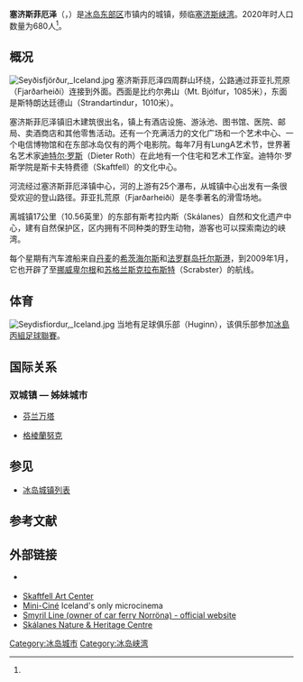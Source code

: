 {{Infobox settlement
|name                   = 塞济斯菲厄泽
|native_name            = Seyðisfjörður
|native_name_lang       = is
|settlement_type        = 城镇
|image_skyline          = Seyðisfjörður .1.jpg
|image_caption          = 塞济斯菲厄泽
|image_shield           = COA Seydisfjordur.png
|shield_size            = 75px
|image_map              = Seydisfjordur map.png
|map_caption            = 塞济斯菲厄泽在冰岛的位置
|subdivision_type       = 国家
|subdivision_name       = {{flag|Iceland}}
|subdivision_type1      = [[冰岛行政区划#选区|选区]]
|subdivision_name1      = {{le|东北选区|Northeast (Icelandic constituency)}}
|subdivision_type2      = [[冰岛行政区划#地区|地区]]
|subdivision_name2      = [[东部区_(冰岛)|东部区]]
|subdivision_type3      = [[冰岛行政区划#市镇|市镇]]
|subdivision_name3      = {{link-is|穆拉辛|Múlaþing}}
|unit_pref              = Metric
|area_footnotes         = 
|area_total_km2         = 213.8
|population_as_of       = 2020年
|population_footnotes   = <ref name="人口"/>
|population_note        =
|population_total       = 680
|population_density_km2 = auto
|timezone               = [[格林威治标准时间|GMT]]
|utc_offset             = +0
|timezone_DST           = 
|utc_offset_DST         =
|postal_code_type       = 邮政编码
|postal_code            = 710
|website                = {{URL|https://www.sfk.is/}}
|footnotes              = 
}}
'''塞济斯菲厄泽'''（{{lang-is|Seyðisfjörður}}，{{IPA-is|ˈseiðɪsfjœrðʏr̥}}）是[[冰岛|冰岛]][[东部区_(冰岛)|东部区]]{{link-is|穆拉辛|Múlaþing}}市镇内的城镇，频临[[塞济斯峡湾|塞济斯峡湾]]。2020年时人口数量为680人<ref name="人口"/>。

== 概况 ==
[[File:Seyðisfjörður,_Iceland.jpg|thumb]]
塞济斯菲厄泽四周群山环绕，公路通过菲亚扎荒原（Fjarðarheiði）连接到外面。西面是比约尔弗山（Mt. Bjólfur，1085米），东面是斯特朗达廷德山（Strandartindur，1010米）。

塞济斯菲厄泽镇旧木建筑很出名，镇上有酒店设施、游泳池、图书馆、医院、邮局、卖酒商店和其他零售活动。还有一个充满活力的文化广场和一个艺术中心、一个电信博物馆和在东部冰岛仅有的两个电影院。每年7月有LungA艺术节，世界著名艺术家[[迪特尔·罗斯|迪特尔·罗斯]]（Dieter Roth）在此地有一个住宅和艺术工作室。迪特尔·罗斯学院是斯卡夫特费德（Skaftfell）的文化中心。

河流经过塞济斯菲厄泽镇中心，河的上游有25个瀑布，从城镇中心出发有一条很受欢迎的登山路径。菲亚扎荒原（Fjarðarheiði）是冬季著名的滑雪场地。

离城镇17公里（10.56英里）的东部有斯考拉内斯（Skálanes）自然和文化遗产中心，建有自然保护区，区内拥有不同种类的野生动物，游客也可以探索南边的峡湾。

每个星期有汽车渡船来自[[丹麦|丹麦]]的[[希茨海尔斯|希茨海尔斯]]和[[法罗群岛|法罗群岛]][[托尔斯港|托尔斯港]]，到2009年1月，它也开辟了至[[挪威|挪威]][[卑尔根|卑尔根]]和[[苏格兰|苏格兰]][[斯克拉布斯特|斯克拉布斯特]]（Scrabster）的航线。

==体育==
[[File:Seydisfiordur,_Iceland.jpg|thumb]]
当地有足球俱乐部{{tsl|is|Íþróttafélagið Huginn||许金体育俱乐部}}（Huginn），该俱乐部参加[[冰島丙組足球聯賽|冰島丙組足球聯賽]]。 

==国际关系==
{{See also|冰岛双城镇和友好城市列表}}

===双城镇 — 姊妹城市===
* {{Flagicon|Finland}} [[芬兰|芬兰]][[万塔|万塔]]
* {{Flagicon|Greenland}} [[格棱蘭|格棱蘭]][[努克|努克]]

==参见==
*[[冰岛城镇列表|冰岛城镇列表]]

== 参考文献 ==
{{Reflist|30em|refs=
<ref name="人口">{{cite web | url = https://px.hagstofa.is/pxen/pxweb/en/Ibuar/Ibuar__mannfjoldi__2_byggdir__sveitarfelog/MAN02001.px/table/tableViewLayout1/?rxid=c5f30e04-dac8-4c6a-81c6-5ccd6cc28701 | title = Population by municipalities, sex and age 1 January 1998-2021 - Current municipalities | language = en | publisher = Statistics Iceland | accessdate = 2021-04-24}}</ref>
}}

==外部链接==
{{Commons category|Seyðisfjörður}}
*{{Official site|https://www.sfk.is/}} {{is}} {{en}}
*[http://www.skaftfell.is/ Skaftfell Art Center] {{Wayback|url=http://www.skaftfell.is/ |date=20210116081748 }}
*[http://www.thefreedomcouncil.com/ Mini-Ciné] {{Wayback|url=http://www.thefreedomcouncil.com/ |date=20141218062603 }} Iceland's only microcinema
*[http://www.smyril-line.com/ Smyril Line (owner of car ferry Norröna) - official website] {{Wayback|url=http://www.smyril-line.com/ |date=20100127084529 }}
*[http://www.skalanes.com/ Skálanes Nature & Heritage Centre] {{Wayback|url=http://www.skalanes.com/ |date=20201129163740 }}

{{Cities and towns in Iceland}}
{{Authority control}}

{{DEFAULTSORT:Seydisfjordur}}
[[Category:冰岛城市|Category:冰岛城市]]
[[Category:冰岛峡湾|Category:冰岛峡湾]]